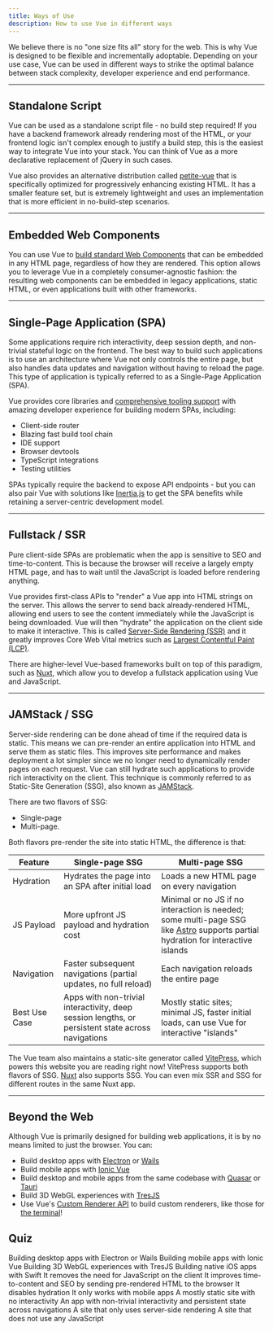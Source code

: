 ```yaml
---
title: Ways of Use
description: How to use Vue in different ways
---
```




We believe there is no "one size fits all" story for the web. This is why Vue is designed to be flexible and incrementally adoptable. Depending on your use case, Vue can be used in different ways to strike the optimal balance between stack complexity, developer experience and end performance.

---

## Standalone Script​
Vue can be used as a standalone script file - no build step required! If you have a backend framework already rendering most of the HTML, or your frontend logic isn't complex enough to justify a build step, this is the easiest way to integrate Vue into your stack. You can think of Vue as a more declarative replacement of jQuery in such cases.

Vue also provides an alternative distribution called [petite-vue](https://github.com/vuejs/petite-vue) that is specifically optimized for progressively enhancing existing HTML. It has a smaller feature set, but is extremely lightweight and uses an implementation that is more efficient in no-build-step scenarios.

---

## Embedded Web Components​
You can use Vue to [build standard Web Components](https://vuejs.org/guide/extras/web-components.html) that can be embedded in any HTML page, regardless of how they are rendered. This option allows you to leverage Vue in a completely consumer-agnostic fashion: the resulting web components can be embedded in legacy applications, static HTML, or even applications built with other frameworks.

---

## Single-Page Application (SPA)​
Some applications require rich interactivity, deep session depth, and non-trivial stateful logic on the frontend. The best way to build such applications is to use an architecture where Vue not only controls the entire page, but also handles data updates and navigation without having to reload the page. This type of application is typically referred to as a Single-Page Application (SPA).

Vue provides core libraries and [comprehensive tooling support](/scaling-up/tooling) with amazing developer experience for building modern SPAs, including:

- Client-side router
- Blazing fast build tool chain
- IDE support
- Browser devtools
- TypeScript integrations
- Testing utilities

SPAs typically require the backend to expose API endpoints - but you can also pair Vue with solutions like [Inertia.js](https://inertiajs.com/) to get the SPA benefits while retaining a server-centric development model.

---

## Fullstack / SSR​
Pure client-side SPAs are problematic when the app is sensitive to SEO and time-to-content. This is because the browser will receive a largely empty HTML page, and has to wait until the JavaScript is loaded before rendering anything.

Vue provides first-class APIs to "render" a Vue app into HTML strings on the server. This allows the server to send back already-rendered HTML, allowing end users to see the content immediately while the JavaScript is being downloaded. Vue will then "hydrate" the application on the client side to make it interactive. This is called [Server-Side Rendering (SSR)](https://vuejs.org/guide/scaling-up/ssr.html) and it greatly improves Core Web Vital metrics such as [Largest Contentful Paint (LCP)](https://web.dev/lcp/).

There are higher-level Vue-based frameworks built on top of this paradigm, such as [Nuxt](https://nuxt.com/), which allow you to develop a fullstack application using Vue and JavaScript.

---

## JAMStack / SSG​
Server-side rendering can be done ahead of time if the required data is static. This means we can pre-render an entire application into HTML and serve them as static files. This improves site performance and makes deployment a lot simpler since we no longer need to dynamically render pages on each request. Vue can still hydrate such applications to provide rich interactivity on the client. This technique is commonly referred to as Static-Site Generation (SSG), also known as [JAMStack](https://jamstack.org/what-is-jamstack/).

There are two flavors of SSG: 
- Single-page 
- Multi-page. 

Both flavors pre-render the site into static HTML, the difference is that:

| Feature                | Single-page SSG                                                                                           | Multi-page SSG                                                                                                   |
|------------------------|----------------------------------------------------------------------------------------------------------|------------------------------------------------------------------------------------------------------------------|
| Hydration              | Hydrates the page into an SPA after initial load                                                          | Loads a new HTML page on every navigation                                                                        |
| JS Payload             | More upfront JS payload and hydration cost                                                                | Minimal or no JS if no interaction is needed; some multi-page SSG like [Astro](https://astro.build/) supports partial hydration for interactive islands                 |
| Navigation             | Faster subsequent navigations (partial updates, no full reload)                                           | Each navigation reloads the entire page                                                                          |
| Best Use Case          | Apps with non-trivial interactivity, deep session lengths, or persistent state across navigations         | Mostly static sites; minimal JS, faster initial loads, can use Vue for interactive "islands"                     |


The Vue team also maintains a static-site generator called [VitePress](https://vitepress.dev/), which powers this website you are reading right now! VitePress supports both flavors of SSG. [Nuxt](https://nuxt.com/) also supports SSG. You can even mix SSR and SSG for different routes in the same Nuxt app.

---

## Beyond the Web​
Although Vue is primarily designed for building web applications, it is by no means limited to just the browser. You can:

- Build desktop apps with [Electron](https://www.electronjs.org/) or [Wails](https://wails.io/)
- Build mobile apps with [Ionic Vue](https://ionicframework.com/docs/vue/overview)
- Build desktop and mobile apps from the same codebase with [Quasar](https://quasar.dev/) or [Tauri](https://tauri.app/)
- Build 3D WebGL experiences with [TresJS](https://tresjs.org/)
- Use Vue's [Custom Renderer API](https://vuejs.org/api/custom-renderer.html) to build custom renderers, like those for [the terminal](https://github.com/vue-terminal/vue-termui)!

## Quiz

<Quiz title="1. Which of the following is NOT a way to use Vue mentioned in the guide?">
  <QuizOption>
    Building desktop apps with Electron or Wails
  </QuizOption>
  <QuizOption>
    Building mobile apps with Ionic Vue
  </QuizOption>
  <QuizOption>
    Building 3D WebGL experiences with TresJS
  </QuizOption>
  <QuizOption correct>
    Building native iOS apps with Swift
  </QuizOption>
</Quiz>

<Quiz title="2. What is the main advantage of using Server-Side Rendering (SSR) with Vue?">
  <QuizOption>
    It removes the need for JavaScript on the client
  </QuizOption>
  <QuizOption correct>
    It improves time-to-content and SEO by sending pre-rendered HTML to the browser
  </QuizOption>
  <QuizOption>
    It disables hydration
  </QuizOption>
  <QuizOption>
    It only works with mobile apps
  </QuizOption>
</Quiz>

<Quiz title="3. Which scenario is best suited for a single-page SSG (Static Site Generation) with Vue?">
  <QuizOption>
    A mostly static site with no interactivity
  </QuizOption>
  <QuizOption correct>
    An app with non-trivial interactivity and persistent state across navigations
  </QuizOption>
  <QuizOption>
    A site that only uses server-side rendering
  </QuizOption>
  <QuizOption>
    A site that does not use any JavaScript
  </QuizOption>
</Quiz>
